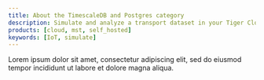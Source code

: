 ```yaml
---
title: About the TimescaleDB and Postgres category
description: Simulate and analyze a transport dataset in your Tiger Cloud service
products: [cloud, mst, self_hosted]
keywords: [IoT, simulate]
---
```


Lorem ipsum dolor sit amet, consectetur adipiscing elit, sed do eiusmod tempor incididunt ut labore et dolore magna aliqua.
